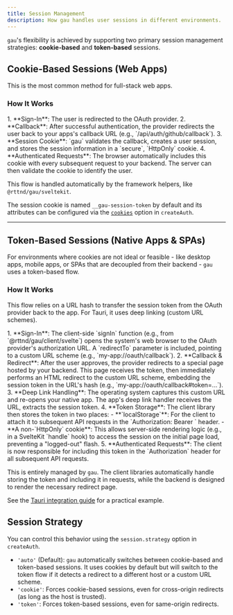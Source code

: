 ```yaml
---
title: Session Management
description: How gau handles user sessions in different environments.
---
```



`gau`'s flexibility is achieved by supporting two primary session management strategies: **cookie-based** and **token-based** sessions.

## Cookie-Based Sessions (Web Apps)

This is the most common method for full-stack web apps.

### How It Works

<Steps>
1.  **Sign-In**: The user is redirected to the OAuth provider.
2.  **Callback**: After successful authentication, the provider redirects the user back to your apps's callback URL (e.g., `/api/auth/github/callback`).
3.  **Session Cookie**: `gau` validates the callback, creates a user session, and stores the session information in a `secure`, `HttpOnly` cookie.
4.  **Authenticated Requests**: The browser automatically includes this cookie with every subsequent request to your backend. The server can then validate the cookie to identify the user.
</Steps>

This flow is handled automatically by the framework helpers, like `@rttnd/gau/sveltekit`.

The session cookie is named `__gau-session-token` by default and its attributes can be configured via the [`cookies`](/guides/configuration#cookies) option in `createAuth`.

---

## Token-Based Sessions (Native Apps & SPAs)

For environments where cookies are not ideal or feasible - like desktop apps, mobile apps, or SPAs that are decoupled from their backend - `gau` uses a token-based flow.

### How It Works

This flow relies on a URL hash to transfer the session token from the OAuth provider back to the app. For Tauri, it uses deep linking (custom URL schemes).

<Steps>
1.  **Sign-In**: The client-side `signIn` function (e.g., from `@rttnd/gau/client/svelte`) opens the system's web browser to the OAuth provider's authorization URL. A `redirectTo` parameter is included, pointing to a custom URL scheme (e.g., `my-app://oauth/callback`).
2.  **Callback & Redirect**: After the user approves, the provider redirects to a special page hosted by your backend. This page receives the token, then immediately performs an HTML redirect to the custom URL scheme, embedding the session token in the URL's hash (e.g., `my-app://oauth/callback#token=...`).
3.  **Deep Link Handling**: The operating system captures this custom URL and re-opens your native app. The app's deep link handler receives the URL, extracts the session token.
4.  **Token Storage**: The client library then stores the token in two places:
    -   **`localStorage`**: For the client to attach it to subsequent API requests in the `Authorization: Bearer <token>` header.
    -   **A non-`HttpOnly` cookie**: This allows server-side rendering logic (e.g., in a SvelteKit `handle` hook) to access the session on the initial page load, preventing a "logged-out" flash.
5.  **Authenticated Requests**: The client is now responsible for including this token in the `Authorization` header for all subsequent API requests.
</Steps>

This is entirely managed by `gau`. The client libraries automatically handle storing the token and including it in requests, while the backend is designed to render the necessary redirect page.

See the [Tauri integration guide](/integrations/tauri) for a practical example.

## Session Strategy

You can control this behavior using the `session.strategy` option in `createAuth`.

-   `'auto'` (Default): `gau` automatically switches between cookie-based and token-based sessions. It uses cookies by default but will switch to the token flow if it detects a redirect to a different host or a custom URL scheme.
-   `'cookie'`: Forces cookie-based sessions, even for cross-origin redirects (as long as the host is trusted).
-   `'token'`: Forces token-based sessions, even for same-origin redirects.

